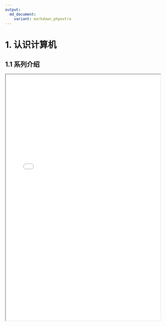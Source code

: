 ```yaml
---
output: 
  md_document:
    variant: markdown_phpextra
---
```


# 1. 认识计算机

## 1.1 系列介绍

<iframe src="../slides/1.1.html" width="100%" height="800px">

</iframe>
